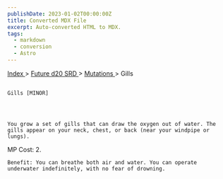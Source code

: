 ```yaml
---
publishDate: 2023-01-02T00:00:00Z
title: Converted MDX File
excerpt: Auto-converted HTML to MDX.
tags:
  - markdown
  - conversion
  - Astro
---
```







[
      Index
     ](-index)
     >
     [
      Future d20 SRD
     ](future-d20-srd-index)
     >
     [
      Mutations
     ](future-d20-srd-mutations-index)
     > Gills
    




## 
    Gills [MINOR]
   



    You grow a set of gills that can draw the oxygen out of water. The gills appear on your neck, chest, or back (near your windpipe or lungs).
MP Cost: 2.
   



    Benefit: You can breathe both air and water. You can operate underwater indefinitely, with no fear of drowning.
   





